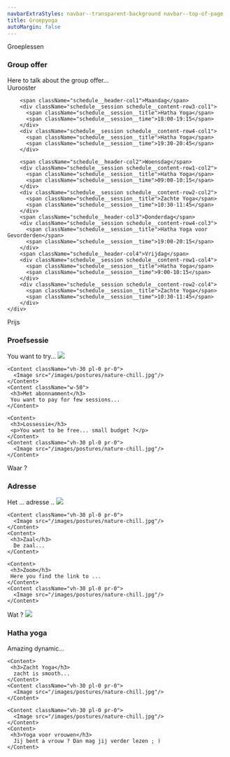 ```yaml
---
navbarExtraStyles: navbar--transparent-background navbar--top-of-page
title: Groepyoga
autoMargin: false
---
```


<Section className="section--auto-margin">
  <ContentWithBackground src="/images/postures/meditation.jpg" className="vh-50 w-100" >
    <SectionFooter className="text--light text--emphasized">
      Groeplessen
    </SectionFooter>
  </ContentWithBackground>
  <Content className="vh-50 w-100">
    <h3> Group offer </h3>
    Here to talk about the group offer...
  </Content>
</Section>

<Section className="section--auto-margin">
  <Content className="w-100 pb-5">
    <SectionHeader className="text--emphasized pb-5">
      Uurooster
  </SectionHeader>
    <div className="schedule"> 

        <span className="schedule__header-col1">Maandag</span>                    
        <div className="schedule__session schedule__content-row3-col1">
          <span className="schedule__session__title">Hatha Yoga</span>
          <span className="schedule__session__time">18:00-19:15</span>    
        </div>
        <div className="schedule__session schedule__content-row4-col1">
          <span className="schedule__session__title">Hatha Yoga</span>
          <span className="schedule__session__time">19:30-20:45</span>
        </div>    

        <span className="schedule__header-col2">Woensdag</span>
        <div className="schedule__session schedule__content-row1-col2">
          <span className="schedule__session__title">Hatha Yoga</span>
          <span className="schedule__session__time">09:00-10:15</span>
        </div>   
        <div className="schedule__session schedule__content-row2-col2">
          <span className="schedule__session__title">Zachte Yoga</span>
          <span className="schedule__session__time">10:30-11:45</span>
        </div>  
        <span className="schedule__header-col3">Donderdag</span>       
        <div className="schedule__session schedule__content-row4-col3">
          <span className="schedule__session__title">Hatha Yoga voor Gevorderden</span>
          <span className="schedule__session__time">19:00-20:15</span>
        </div>     
        <span className="schedule__header-col4">Vrijdag</span>  
        <div className="schedule__session schedule__content-row1-col4">
          <span className="schedule__session__title">Hatha Yoga</span>
          <span className="schedule__session__time">9:00-10:15</span>
        </div> 
        <div className="schedule__session schedule__content-row2-col4">
          <span className="schedule__session__title">Zachte Yoga</span>
          <span className="schedule__session__time">10:30-11:45</span>
        </div>
    </div>
  </Content>
</Section>

<Section className="section--auto-margin">
  <SectionHeader className="text--emphasized ml-3">
      Prijs
  </SectionHeader>
  <Content className="w-50">
     <h3>Proefsessie</h3>
    You want to try...
  </Content>  
    <Content className="vh-30 pl-0 pr-0">
      <Image src="/images/postures/nature-chill.jpg"/>
    </Content> 
  
    <Content className="vh-30 pl-0 pr-0">
      <Image src="/images/postures/nature-chill.jpg"/>
    </Content>    
    <Content className="w-50">
     <h3>Met abonnamment</h3>
     You want to pay for few sessions...
    </Content>
    
    <Content>
     <h3>Lossessie</h3>
     <p>You want to be free... small budget ?</p>
    </Content>
    <Content className="vh-30 pl-0 pr-0">
      <Image src="/images/postures/nature-chill.jpg"/>
    </Content>

</Section>

<Section className="section--auto-margin pt-3">
  <ContentWithBackground src="/images/postures/meditation.jpg" className="vh-50 w-100">
    <SectionFooter className="text--light text--emphasized ml-3">
      Waar ?
    </SectionFooter>
  </ContentWithBackground>

  <Content className="w-50">
     <h3>Adresse</h3>
    Het ... adresse ..
  </Content>  
    <Content className="vh-30 pl-0 pr-0">
      <Image src="/images/postures/nature-chill.jpg"/>
    </Content> 
  
    <Content className="vh-30 pl-0 pr-0">
      <Image src="/images/postures/nature-chill.jpg"/>
    </Content>    
    <Content>
     <h3>Zaal</h3>
      De zaal...
    </Content>
    
    <Content>
     <h3>Zoom</h3>
     Here you find the link to ...
    </Content>
    <Content className="vh-30 pl-0 pr-0">
      <Image src="/images/postures/nature-chill.jpg"/>
    </Content>
 
</Section>

<Section className="section--auto-margin pt-3 pb-3">
  <ContentWithBackground src="/images/postures/meditation.jpg" className="vh-50 w-100">
    <SectionFooter className="text--light text--emphasized ml-3">
      Wat ?
    </SectionFooter>
  </ContentWithBackground>
  
  <Content className="vh-30 pl-0 pr-0">
      <Image src="/images/postures/nature-chill.jpg"/>
    </Content>
  <Content>
     <h3>Hatha yoga</h3>
    Amazing dynamic...
  </Content>  
  
    <Content>
     <h3>Zacht Yoga</h3>
      zacht is smooth...
    </Content>
    <Content className="vh-30 pl-0 pr-0">
      <Image src="/images/postures/nature-chill.jpg"/>
    </Content>
    
    <Content className="vh-30 pl-0 pr-0">
      <Image src="/images/postures/nature-chill.jpg"/>
    </Content>
    <Content>
     <h3>Yoga voor vrouwen</h3>
      Jij bent a vrouw ? Dan mag jij verder lezen ; )
    </Content>

</Section>
